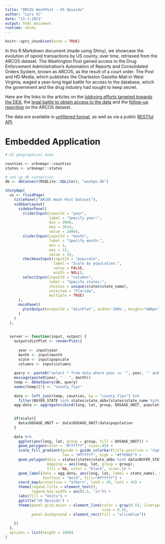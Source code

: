 ---
title: "ARCOS WashPost - US Opioids"
author: "Lars VC"
date: "11-1-2021"
output: html_document
runtime: shiny
---

```{r setup, include=FALSE}
knitr::opts_chunk$set(echo = TRUE)
```

In this R Markdown document (made using Shiny), we showcase the evolution of opioid transactions by US county, over time, retrieved from the ARCOS dataset. The Washington Post gained access to the Drug Enforcement Administration’s Automation of Reports and Consolidated Orders System, known as ARCOS, as the result of a court order. The Post and HD Media, which publishes the Charleston Gazette-Mail in West Virginia, waged a year-long legal battle for access to the database, which the government and the drug industry had sought to keep secret.

Here are the links to the articles on the [lobbying efforts targeted towards the DEA](https://www.washingtonpost.com/graphics/2017/investigations/dea-drug-industry-congress/?tid=graphics-story), the [legal battle to obtain access to the data](https://www.washingtonpost.com/health/how-an-epic-legal-battle-brought-a-secret-drug-database-to-light/2019/08/02/3bc594ce-b3d4-11e9-951e-de024209545d_story.html) and the [follow-up reporting](https://www.washingtonpost.com/national/2019/08/12/post-released-deas-data-pain-pills-heres-what-local-journalists-are-using-it/) on the ARCOS dataset.

The data are available in [unfiltered format](https://wpinvestigative.github.io/arcos/#download-the-raw-data), as well as via a public [RESTful API](https://wpinvestigative.github.io/arcos/).

# Embedded Application

```{r, echo=F}
# US geographical data

counties <- urbnmapr::counties
states <- urbnmapr::states

# set up db connection
db <- dbConnect(RSQLite::SQLite(), "washpo.db")

shinyApp(
  ui <- fluidPage(
    titlePanel("ARCOS Wash Post Dataset"),
    sidebarLayout(
      sidebarPanel(
        sliderInput(inputId = "year",
                    label = "Specify year:",
                    min = 2006,
                    max = 2014,
                    value = 2006),
        sliderInput(inputId = "month",
                    label = "Specify month:",
                    min = 1,
                    max = 12,
                    value = 1),
        checkboxInput(inputId = "popscale", 
                      label = "Scale by population:", 
                      value = FALSE, 
                      width = NULL),
        selectInput(inputId = "columns",
                    label = "Specify states:",
                    choices = unique(states$state_name),
                    selected = "Florida",
                    multiple = TRUE)
      ),
      mainPanel(
        plotOutput(outputId = "distPlot", width='100%', height="400px")
      )
    )
  ),
  
  
  server <- function(input, output) {
    output$distPlot <- renderPlot({
      
      year <- input$year
      month <- input$month
      scale <- input$popscale
      columns <- input$columns
    
    query <- paste0("select * from data where year == '", year, "' and month == '", sprintf("%02d", month), "';")
    message(paste0(year, " - ", month))
    temp <- dbGetQuery(db, query)
    names(temp)[7] <- "county_fips"
    
    data <- left_join(temp, counties, by = "county_fips") %>% 
      filter(BUYER_STATE %in% states$state_abbv[states$state_name %in% columns])
    agg.data <- aggregate(cbind(long, lat, group, DOSAGE_UNIT, population) ~ state_name, data = data, mean)

    
    if(scale){
      data$DOSAGE_UNIT <- data$DOSAGE_UNIT/data$population
    }
    
    data %>%
      ggplot(aes(long, lat, group = group, fill = DOSAGE_UNIT)) +
      geom_polygon(color = "#ffffff", size=.05) +
      scale_fill_gradient(guide = guide_colorbar(title.position = "top"),
                          low = "#ffffff", high = "#ff6961") +
      geom_polygon(data = states[states$state_abbv %in% data$BUYER_STATE, ], 
                   mapping = aes(long, lat, group = group),
                   fill = NA, color = "black", size=.5) +
      geom_label(data = agg.data, aes(long, lat, label = state_name), size = 5, 
                 fontface = "bold", fill="#ffffff") +
      coord_map(projection = "albers", lat0 = 39, lat1 = 45) +
      theme(legend.title = element_text(),
            legend.key.width = unit(.5, "in")) +
      labs(fill = "Units") +
      ggtitle("US Opioids") +
      theme(panel.grid.major = element_line(color = gray(0.5), linetype = "dashed", 
                                            size = 0.5), 
            panel.background = element_rect(fill = "aliceblue"))
      
    })
  }, 
  options = list(height = 1000)
)
```

